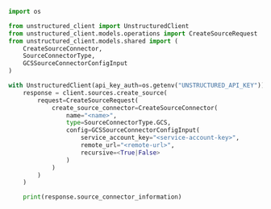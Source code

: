 ```python Python SDK
import os

from unstructured_client import UnstructuredClient
from unstructured_client.models.operations import CreateSourceRequest
from unstructured_client.models.shared import (
    CreateSourceConnector,
    SourceConnectorType,
    GCSSourceConnectorConfigInput
)

with UnstructuredClient(api_key_auth=os.getenv("UNSTRUCTURED_API_KEY")) as client:
    response = client.sources.create_source(
        request=CreateSourceRequest(
            create_source_connector=CreateSourceConnector(
                name="<name>",
                type=SourceConnectorType.GCS,
                config=GCSSourceConnectorConfigInput(
                    service_account_key="<service-account-key>",
                    remote_url="<remote-url>",
                    recursive=<True|False>
                )
            )
        )
    )

    print(response.source_connector_information)
```